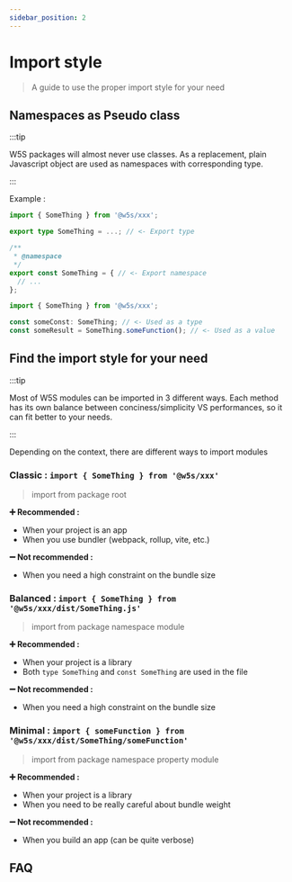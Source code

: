 ```yaml
---
sidebar_position: 2
---
```


# Import style

> A guide to use the proper import style for your need

## Namespaces as Pseudo class

:::tip

W5S packages will almost never use classes. 
As a replacement, plain Javascript object are used as namespaces with corresponding type.

:::

Example :

```ts title="@w5s/xxx/src/SomeThing.ts"
import { SomeThing } from '@w5s/xxx';

export type SomeThing = ...; // <- Export type

/**
 * @namespace
 */
export const SomeThing = { // <- Export namespace
  // ...
};
```

```ts title="main.ts"
import { SomeThing } from '@w5s/xxx';

const someConst: SomeThing; // <- Used as a type
const someResult = SomeThing.someFunction(); // <- Used as a value
```

## Find the import style for your need

:::tip

Most of W5S modules can be imported in 3 different ways.
Each method has its own balance between conciness/simplicity VS performances, so it can fit better to your needs.

:::

Depending on the context, there are different ways to import modules

### Classic : `import { SomeThing } from '@w5s/xxx'`
> import from package root

**➕ Recommended :**

- When your project is an app
- When you use bundler (webpack, rollup, vite, etc.)

**➖ Not recommended :**

- When you need a high constraint on the bundle size

### Balanced : `import { SomeThing } from '@w5s/xxx/dist/SomeThing.js'` 
> import from package namespace module

**➕ Recommended :**

- When your project is a library
- Both `type SomeThing` and `const SomeThing` are used in the file

**➖ Not recommended :**

- When you need a high constraint on the bundle size

### Minimal : `import { someFunction } from '@w5s/xxx/dist/SomeThing/someFunction'`
> import from package namespace property module 

**➕ Recommended :**

- When your project is a library
- When you need to be really careful about bundle weight

**➖ Not recommended :**

- When you build an app (can be quite verbose)

## FAQ

